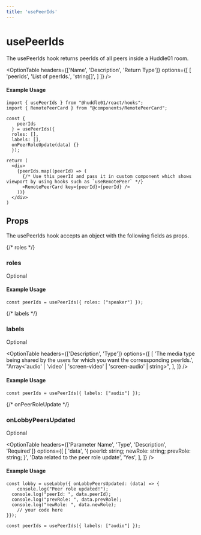 ```yaml
---
title: 'usePeerIds'
---
```



# usePeerIds

The usePeerIds hook returns peerIds of all peers inside a Huddle01 room.

<OptionTable
  headers={['Name', 'Description', 'Return Type']}
  options={[
    [
      'peerIds',
      'List of peerIds.',
      'string[]',
    ]
  ]}
/>

#### Example Usage

```tsx
import { usePeerIds } from "@huddle01/react/hooks";
import { RemotePeerCard } from "@components/RemotePeerCard";

const {
    peerIds
  } = usePeerIds({
  roles: [],
  labels: [],
  onPeerRoleUpdate(data) {}
  });

return (
  <div>
    {peerIds.map((peerId) => (
      {/* Use this peerId and pass it in custom component which shows viewport by using hooks such as `useRemotePeer` */}
      <RemotePeerCard key={peerId}>{peerId} />
    ))}
  </div>
)
```

## Props
The usePeerIds hook accepts an object with the following fields as props.

{/* roles */}
### <span className="font-mono font-semibold">roles</span>
<div className='w-20 mt-4'>
  <Pill>Optional</Pill>
</div>
<OptionTable
  headers={['Description', 'Type']}
  options={[
    [
      'The user roles for which you want the corressponding peerIds.',
      "string[]",
    ],
  ]}
/>


#### Example Usage

```tsx
const peerIds = usePeerIds({ roles: ["speaker"] });
```

{/* labels */}
### <span className="font-mono font-semibold">labels</span>
<div className='w-20 mt-4'>
  <Pill>Optional</Pill>
</div>

<OptionTable
  headers={['Description', 'Type']}
  options={[
    [
      'The media type being shared by the users for which you want the corressponding peerIds.',
      "Array<'audio' | 'video' | 'screen-video' | 'screen-audio' | string>",
    ],
  ]}
/>


#### Example Usage

```tsx
const peerIds = usePeerIds({ labels: ["audio"] });
```

{/* onPeerRoleUpdate */}
### <span className="font-mono font-semibold">onLobbyPeersUpdated</span>
<div className='w-20 mt-4'>
  <Pill>Optional</Pill>
</div>
<OptionTable
  headers={['Description', 'Return Type']}
  options={[
    [
      "This function will be called when a peer's role is updated.",
      'void',
    ],
  ]}
/>

<OptionTable
  headers={['Parameter Name', 'Type', 'Description', 'Required']}
  options={[
    [
      'data',
      '{ peerId: string; newRole: string; prevRole: string; }',
      'Data related to the peer role update',
      'Yes',
    ],
  ]}
/>

#### Example Usage

```tsx
const lobby = useLobby({ onLobbyPeersUpdated: (data) => {
	console.log("Peer role updated!");
  console.log("peerId: ", data.peerId);
  console.log("prevRole: ", data.prevRole);
  console.log("newRole: ", data.newRole);
    // your code here
}});

const peerIds = usePeerIds({ labels: ["audio"] });
```
